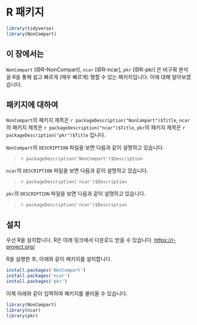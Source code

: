 # R 패키지 {#r-packages}

```r
library(tidyverse)
library(NonCompart)
```

## 이 장에서는 {#summary-r-packages}

`NonCompart` [@R-NonCompart],  `ncar` [@R-ncar], `pkr` [@R-pkr] 은 비구획 분석을 R을 통해 쉽고 빠르게 (매우 빠르게) 행할 수 있는 패키지입니다. 
이에 대해 알아보겠습니다.

## 패키지에 대하여

`NonCompart`의 패키지 제목은 `r packageDescription("NonCompart")$Title`, 
`ncar`의 패키지 제목은 `r packageDescription("ncar")$Title`,
`pkr`의 패키지 제목은 `r packageDescription("pkr")$Title` 입니다.

`NonCompart`의 `DESCRIPTION` 파일을 보면 다음과 같이 설명하고 있습니다.

> `r packageDescription('NonCompart')$Description`

`ncar`의 `DESCRIPTION` 파일을 보면 다음과 같이 설명하고 있습니다.

> `r packageDescription('ncar')$Description`

`pkr`의 `DESCRIPTION` 파일을 보면 다음과 같이 설명하고 있습니다.

> `r packageDescription('ncar')$Description`

## 설치 

우선 R을 설치합니다. 
R은 아래 링크에서 다운로드 받을 수 있습니다.
<https://r-project.org/>

R을 실행한 후, 아래와 같이 패키지를 설치합니다. 

```r
install.packages('NonCompart')
install.packages('ncar')
install.packages('pkr')
```

이제 아래와 같이 입력하여 패키지를 불러올 수 있습니다.

```r
library(NonCompart)
library(ncar)
library(pkr)
```
